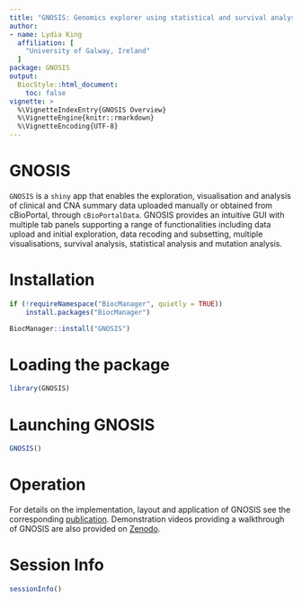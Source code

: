 ```yaml
---
title: "GNOSIS: Genomics explorer using statistical and survival analysis in R"
author:
- name: Lydia King
  affiliation: [
    "University of Galway, Ireland"
  ]
package: GNOSIS
output:
  BiocStyle::html_document:
    toc: false
vignette: >
  %\VignetteIndexEntry{GNOSIS Overview}
  %\VignetteEngine{knitr::rmarkdown}
  %\VignetteEncoding{UTF-8}
---
```


# GNOSIS

`GNOSIS` is a `shiny` app that enables the exploration, visualisation and 
analysis of clinical and CNA summary data uploaded manually or obtained 
from cBioPortal, through `cBioPortalData`. GNOSIS provides an intuitive 
GUI with multiple tab panels supporting a range of functionalities including 
data upload and initial exploration, data recoding and subsetting, multiple 
visualisations, survival analysis, statistical analysis and mutation analysis.

# Installation

```r
if (!requireNamespace("BiocManager", quietly = TRUE))
    install.packages("BiocManager")

BiocManager::install("GNOSIS")
```

# Loading the package

```r
library(GNOSIS)
```

# Launching GNOSIS

```r
GNOSIS()
```

# Operation

For details on the implementation, layout and application of GNOSIS see the corresponding [publication](https://hrbopenresearch.org/articles/5-8#). 
Demonstration videos providing a walkthrough of GNOSIS are also provided on [Zenodo](https://zenodo.org/record/5788659). 

# Session Info

```r
sessionInfo()
```
